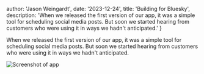 
  author: 'Jason Weingardt',
  date: '2023-12-24',
  title: 'Building for Bluesky',
  description:
    'When we released the first version of our app, it was a simple tool for scheduling social media posts. But soon we started hearing from customers who were using it in ways we hadn't anticipated.'
}

<ArticleLayout article={article}>
  When we released the first version of our app, it was a simple tool for scheduling social media posts. But soon we started hearing from customers who were using it in ways we hadn't anticipated.

  <Image 
    src={eggs} 
    alt="Screenshot of app" 
    className="rounded-md"
  />
</ArticleLayout>